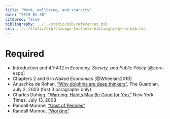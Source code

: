 ```yaml
---
title: "Work, wellbeing, and scarcity"
date: "2019-01-30"
citeproc: false
bibliography: ../../static/bib/references.bib
csl: ../../static/bib/chicago-fullnote-bibliography-no-bib.csl
---
```


# Required

- <i class="fas fa-book"></i> Introduction and 4.1-4.12 in *Economy, Society, and Public Policy* [@core-espp]
- <i class="fas fa-book"></i> Chapters 2 and 6 in *Naked Economics* [@Wheelan:2010]
- <i class="fas fa-external-link-square-alt"></i> Anuschka de Rohan, ["Why dolphins are deep thinkers",](https://www.theguardian.com/science/2003/jul/03/research.science) The Guardian, July 2, 2003 (first 3 paragraphs only)
- <i class="fa fa-external-link" aria-hidden="true"></i> Charles Duhigg, ["Warning: Habits May Be Good for You,"](http://www.nytimes.com/2008/07/13/business/13habit.html) New York Times, July 13, 2008
- <i class="fa fa-external-link" aria-hidden="true"></i> Randall Munroe, ["Cost of Pennies"](https://what-if.xkcd.com/22/)
- <i class="fa fa-external-link" aria-hidden="true"></i> Randall Munroe, ["Working"](https://xkcd.com/951/)
